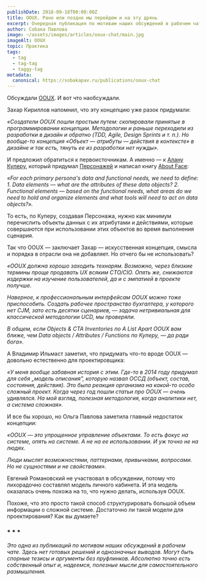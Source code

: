 ```yaml
---
publishDate: 2018-09-18T00:00:00Z
title: OOUX. Рано или поздно мы перейдем и на эту дрянь
excerpt: Очередная публикация по мотивам наших обсуждений в рабочем чате
author: Собака Павлова
image: ~/assets/images/articles/ooux-chat/main.jpg
imageAlt: OOUX
topic: Практика
tags:
  - tag
  - tag-tag
  - taggy-tag
metadata:
  canonical: https://sobakapav.ru/publications/ooux-chat
---
```



Обсуждали [OOUX](http://alistapart.com/article/ooux-a-foundation-for-interaction-design?source=post_page---------------------------). И вот что наобсуждали.

Захар Кириллов напомнил, что эту концепцию уже разок придумали:

_«Создатели OOUX пошли простым путем: скопировали принятые в программировании концепции. Методологии и раньше переходили из разработки в дизайн и обратно (TDD, Agile, Design Sprints и т. п.). Но вообще-то концепция «Объект — атрибуты — действия в контексте» в дизайне и так есть, тянуть ее из разработки нет нужды»._

И предложил обратиться к первоисточникам. А именно — к [Алану Куперу](https://en.wikipedia.org/wiki/Alan_Cooper), который придумал [Персонажей](https://medium.com/@yuliyayu/%D0%BC%D0%B5%D1%82%D0%BE%D0%B4-%D0%BF%D0%B5%D1%80%D1%81%D0%BE%D0%BD%D0%B0%D0%B6%D0%B0-%D0%BE%D0%BF%D0%B8%D1%81%D0%B0%D0%BD%D0%B8%D0%B5-%D0%B8%D0%BD%D1%81%D1%82%D1%80%D1%83%D0%BC%D0%B5%D0%BD%D1%82%D0%B0-722687a33161) и написал книгу [About Face](https://www.amazon.com/About-Face-Essentials-Interface-Design/dp/1568843224):

_«For each primary persona's data and functional needs, we need to define:_
_1. Data elements — what are the attributes of these data objects?_
_2. Functional elements — based on the functional needs, what areas do we need to hold and organize elements and what tools will need to act on data objects?»._

То есть, по Куперу, создавая Персонажа, нужно как минимум перечислить объекты данных с их атрибутами и действиями, которые совершаются при использовании этих объектов во время выполнения сценария.

Так что OOUX — заключает Захар — искусственная концепция, смысла и порядка в отрасли она не добавляет. Но отчего бы не использовать?

_«OOUX должна хорошо заходить технарям. Возможно, через близкие термины проще продавать UX всяким CTO/CIO. Опять же, снижаются издержки на изучение пользователей, да и с эмпатией в проекте получше._

_Наверное, к профессиональным интерфейсам OOUX можно тоже приспособить. Создать рабочее пространство бухгалтера, у которого нет CJM, зато есть десятки сценариев, — задача нетривиальная для классической методологии UCD, мы проверяли._

_В общем, если Objects & CTA Inventories по A List Apart OOUX вам ближе, чем Data objects / Attributes / Functions по Куперу, — да ради бога»._

А Владимир Ильмаст заметил, что придумать что-то вроде OOUX — довольно естественно для проектировщика:

_«У меня вообще забавная история с этим. Где-то в 2014 году придумал для себя „модель описания", которую назвал ОССД (объект, состав, состояния, действия). Это была реакция организма на какой-то особо сложный проект. Когда через год пошли статьи про OOUX — очень удивлялся. На мой взгляд, полезная методология, когда аналитики нет, а система сложная»._

И все бы хорошо, но Ольга Павлова заметила главный недостаток концепции:

_«OOUX — это упрощенное управление объектами. То есть фокус на системе, опять на системе. А не на ее использовании. И уж точно не на людях._

_Люди мыслят возможностями, паттернами, привычками, вопросами. Но не сущностями и не свойствами»._

Евгений Романовский не участвовал в обсуждении, потому что лихорадочно составлял модель личного кабинета. И эта модель оказалась очень похожа на то, что нужно делать, используя OOUX.

Похоже, что это просто такой способ структурировать большой объем информации о сложной системе. Достаточно ли такой модели для проектирования? Как вы думаете?

### * * *

_Это одна из публикаций по мотивам наших обсуждений в рабочем чате. Здесь нет готовых решений и однозначных выводов. Могут быть спорные тезисы и аргументы без пруфлинков. Абсолютно точно есть собственный опыт и, надеемся, полезные мысли для самостоятельного размышления._
